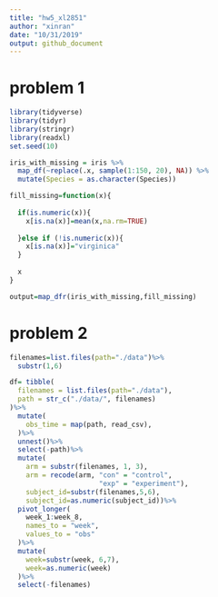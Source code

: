 ```yaml
---
title: "hw5_xl2851"
author: "xinran"
date: "10/31/2019"
output: github_document
---
```

# problem 1
```r
library(tidyverse)
library(tidyr)
library(stringr)
library(readxl)
set.seed(10)

iris_with_missing = iris %>% 
  map_df(~replace(.x, sample(1:150, 20), NA)) %>%
  mutate(Species = as.character(Species))
```

```r
fill_missing=function(x){
  
  if(is.numeric(x)){
    x[is.na(x)]=mean(x,na.rm=TRUE)
    
  }else if (!is.numeric(x)){
    x[is.na(x)]="virginica"
  }
  
  x
}
```

```r
output=map_dfr(iris_with_missing,fill_missing)
```


# problem 2
```r
filenames=list.files(path="./data")%>%
  substr(1,6)

df= tibble(
  filenames = list.files(path="./data"),
  path = str_c("./data/", filenames)
)%>%
  mutate(
    obs_time = map(path, read_csv),
  )%>%
  unnest()%>%
  select(-path)%>%
  mutate(
    arm = substr(filenames, 1, 3),
    arm = recode(arm, "con" = "control",
                      "exp" = "experiment"),
    subject_id=substr(filenames,5,6),
    subject_id=as.numeric(subject_id))%>%
  pivot_longer(
    week_1:week_8,
    names_to = "week",
    values_to = "obs"
  )%>%
  mutate(
    week=substr(week, 6,7),
    week=as.numeric(week)
  )%>%
  select(-filenames)
```



